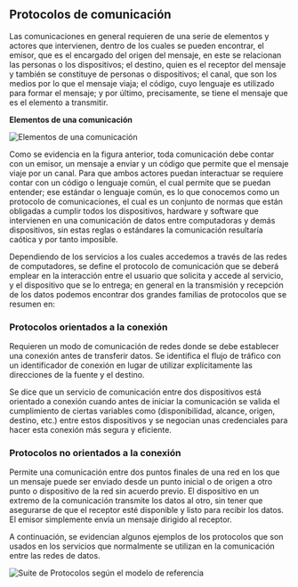 ## **Protocolos de comunicación**

Las comunicaciones en general requieren de una serie de elementos y actores que intervienen, dentro de los cuales se pueden encontrar, el emisor, que es el encargado del origen del mensaje, en este se relacionan las personas o los dispositivos; el destino, quien es el receptor del mensaje y también se constituye de personas o dispositivos; el canal, que son los medios por lo que el mensaje viaja; el código, cuyo lenguaje es utilizado para formar el mensaje; y por último, precisamente, se tiene el mensaje que es el elemento a transmitir.

**Elementos de una comunicación**

![Elementos de una comunicación](/images/conceptos-basicos-de-redes-y-networking/008.svg)

Como se evidencia en la figura anterior, toda comunicación debe contar con un emisor, un mensaje a enviar y un código que permite que el mensaje viaje por un canal. Para que ambos actores puedan interactuar se requiere contar con un código o lenguaje común, el cual permite que se puedan entender; ese estándar o lenguaje común, es lo que conocemos como un protocolo de comunicaciones, el cual es un conjunto de normas que están obligadas a cumplir todos los dispositivos, hardware y software que intervienen en una comunicación de datos entre computadoras y demás dispositivos, sin estas reglas o estándares la comunicación resultaría caótica y por tanto imposible.

Dependiendo de los servicios a los cuales accedemos a través de las redes de computadores, se define el protocolo de comunicación que se deberá emplear en la interacción entre el usuario que solicita y accede al servicio, y el dispositivo que se lo entrega; en general en la transmisión y recepción de los datos podemos encontrar dos grandes familias de protocolos que se resumen en:

### **Protocolos orientados a la conexión**

Requieren un modo de comunicación de redes donde se debe establecer una conexión antes de transferir datos. Se identifica el flujo de tráfico con un identificador de conexión en lugar de utilizar explícitamente las direcciones de la fuente y el destino.

Se dice que un servicio de comunicación entre dos dispositivos está orientado a conexión cuando antes de iniciar la comunicación se valida el cumplimiento de ciertas variables como (disponibilidad, alcance, origen, destino, etc.) entre estos dispositivos y se negocian unas credenciales para hacer esta conexión más segura y eficiente.

### **Protocolos no orientados a la conexión**

Permite una comunicación entre dos puntos finales de una red en los que un mensaje puede ser enviado desde un punto inicial o de origen a otro punto o dispositivo de la red sin acuerdo previo. El dispositivo en un extremo de la comunicación transmite los datos al otro, sin tener que asegurarse de que el receptor esté disponible y listo para recibir los datos. El emisor simplemente envía un mensaje dirigido al receptor.

A continuación, se evidencian algunos ejemplos de los protocolos que son usados en los servicios que normalmente se utilizan en la comunicación entre las redes de datos.

![Suite de Protocolos según el modelo de referencia](/images/conceptos-basicos-de-redes-y-networking/009.svg)